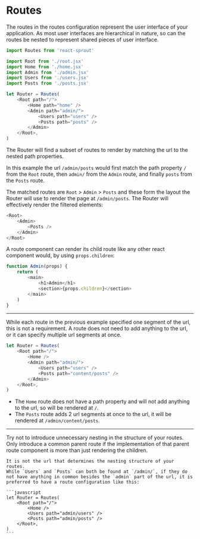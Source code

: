 # Routes

The routes in the routes configuration represent the user interface of your application.
As most user interfaces are hierarchical in nature, so can the routes be nested to represent shared pieces of user interface.

```javascript
import Routes from 'react-sprout'

import Root from './root.jsx'
import Home from './home.jsx'
import Admin from './admin.jsx'
import Users from './users.jsx'
import Posts from './posts.jsx'

let Router = Routes(
	<Root path="/">
		<Home path="home" />
		<Admin path="admin/">
			<Users path="users" />
			<Posts path="posts" />
		</Admin>
	</Root>,
)
```

The Router will find a subset of routes to render by matching the url to the nested path properties.

In this example the url `/admin/posts` would first match the path property `/` from the `Root` route, then `admin/` from the `Admin` route, and finally `posts` from the `Posts` route.

The matched routes are `Root` > `Admin` > `Posts` and these form the layout the Router will use to render the page at `/admin/posts`. The Router will effectively render the filtered elements:

```javascript
<Root>
	<Admin>
		<Posts />
	</Admin>
</Root>
```

A route component can render its child route like any other react component would, by using `props.children`:

```javascript
function Admin(props) {
	return (
		<main>
			<h1>Admin</h1>
			<section>{props.children}</section>
		</main>
	)
}
```

<hr />

While each route in the previous example specified one segment of the url, this is not a requirement. A route does not need to add anything to the url, or it can specify multiple url segments at once.

```javascript
let Router = Routes(
	<Root path="/">
		<Home />
		<Admin path="admin/">
			<Users path="users" />
			<Posts path="content/posts" />
		</Admin>
	</Root>,
)
```

- The `Home` route does not have a path property and will not add anything to the url, so will be rendered at `/`.
- The `Posts` route adds 2 url segments at once to the url, it will be rendered at `/admin/content/posts`.

<hr />

<Info>
	Try not to introduce unnecessary nesting in the structure of your routes. Only introduce a common parent route if the implementation
	of that parent route component is more than just rendering the children. 
	
	It is not the url that determines the nesting structure of your routes.
    While `Users` and `Posts` can both be found at `/admin/`, if they do not have anything in common besides the `admin` part of the url, it is preferred to have a route configuration like this:

    ```javascript
    let Router = Routes(
    	<Root path="/">
    		<Home />
    		<Users path="admin/users" />
    		<Posts path="admin/posts" />
    	</Root>,
    )
    ```

</Info>
